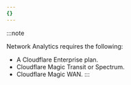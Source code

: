 ```yaml
---
{}
---
```


:::note

Network Analytics requires the following:

- A Cloudflare Enterprise plan.
- Cloudflare Magic Transit or Spectrum.
- Cloudflare Magic WAN.
  :::
